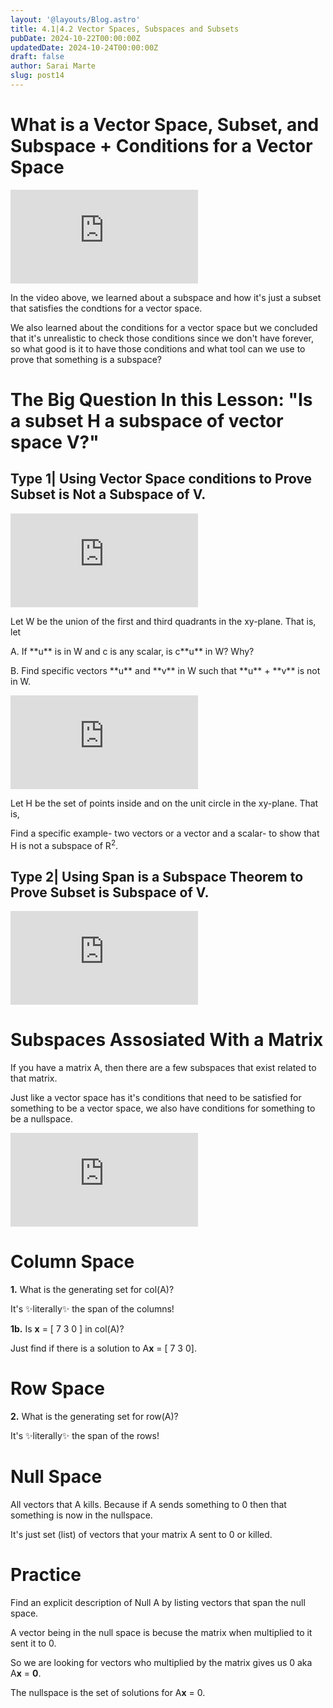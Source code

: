 ```yaml
---
layout: '@layouts/Blog.astro'
title: 4.1|4.2 Vector Spaces, Subspaces and Subsets
pubDate: 2024-10-22T00:00:00Z 
updatedDate: 2024-10-24T00:00:00Z 
draft: false
author: Sarai Marte
slug: post14
---
```



# What is a Vector Space, Subset, and Subspace + Conditions for a Vector Space 

<iframe src="https://www.youtube.com/embed/S9N0vH5Y6BA?si=7moGeYC2tmiaFBUB" title="YouTube video player" frameborder="0" allow="accelerometer; autoplay; clipboard-write; encrypted-media; gyroscope; picture-in-picture; web-share" referrerpolicy="strict-origin-when-cross-origin" allowfullscreen></iframe>

In the video above, we learned about a subspace and how it's just a subset that satisfies the condtions for a vector space. 

We also learned about the conditions for a vector space but we concluded that it's unrealistic to check those conditions since we don't have forever, so what good is it to have those conditions and what tool can we use to prove that something is a subspace?

# The Big Question In this Lesson: "Is a subset H a subspace of vector space V?"

## Type 1| Using Vector Space conditions to Prove Subset is Not a Subspace of V.

<iframe src="https://www.youtube.com/embed/VMZEZeC5Ja8?si=L5efQ8vHVJuUQZu6" title="YouTube video player" frameborder="0" allow="accelerometer; autoplay; clipboard-write; encrypted-media; gyroscope; picture-in-picture; web-share" referrerpolicy="strict-origin-when-cross-origin" allowfullscreen></iframe>

<WP n = "1">

<p>Let W be the union of the first and third quadrants in the xy-plane. That is, let </p>

<Latex formula="
W = \left\{ \begin{bmatrix} x \\ y \end{bmatrix} \in \mathbb{R}^2 \mid x \cdot y \geq 0 \right\}
"/>

<p>A. If **u** is in W and c is any scalar, is c**u** in W? Why?</p>

<p>B. Find specific vectors **u** and **v** in W such that **u** + **v** is not in W. </p>

</WP>

<Solution>
<iframe src="https://www.youtube.com/embed/9-tsfcuHKz0?si=Ui5R2n7-U-3Twa7W" title="YouTube video player" frameborder="0" allow="accelerometer; autoplay; clipboard-write; encrypted-media; gyroscope; picture-in-picture; web-share" referrerpolicy="strict-origin-when-cross-origin" allowfullscreen></iframe>
</Solution>

<WP n = "2">

<p>Let H be the set of points inside and on the unit circle in the xy-plane. That is,</p>

<Latex formula="
H = \left\{ \begin{bmatrix} x \\ y \end{bmatrix} : x^2 + y^2 \leq 1 \right\}
"/>

<p>Find a specific example- two vectors or a vector and a scalar- to show that H is not a subspace of R<sup>2</sup>.</p>
</WP>

<Solution>
</Solution>

## Type 2| Using Span is a Subspace Theorem to Prove Subset is Subspace of V.

<iframe src="https://www.youtube.com/embed/Lefgvz-TyMg?si=fTMJTx1QhKTqKTnE" title="YouTube video player" frameborder="0" allow="accelerometer; autoplay; clipboard-write; encrypted-media; gyroscope; picture-in-picture; web-share" referrerpolicy="strict-origin-when-cross-origin" allowfullscreen></iframe>


<Problem n = "1">

</Problem>

<Solution>
</Solution>


<Problem n = "2">

</Problem>

<Solution>
</Solution>

# Subspaces Assosiated With a Matrix

If you have a matrix A, then there are a few subspaces that exist related to that matrix. 

<Latex formula="\text{Columnspace}(A) = \text{span}(\text{columns of } A)" />
<Latex formula="\text{Rowspace}(A) = \text{span}(\text{rows of } A)" />
<Latex formula="\text{Nullspace}(A) = \left\{ \vec{v} \in \mathbb{R}^m \mid A\vec{v} = \vec{0} \right\}" />

Just like a vector space has it's conditions that need to be satisfied for something to be a vector space, we also have conditions for something to be a nullspace.

<iframe src="https://www.youtube.com/embed/d7tPnQAfOv4?si=xTF9KkJGA6hbSGrf" title="YouTube video player" frameborder="0" allow="accelerometer; autoplay; clipboard-write; encrypted-media; gyroscope; picture-in-picture; web-share" referrerpolicy="strict-origin-when-cross-origin" allowfullscreen></iframe>

# Column Space  

**1.** What is the generating set for col(A)?

<Latex formula="\begin{bmatrix} 
\textcolor{red}{1} & \textcolor{blue}{2} & \textcolor{green}{0} & \textcolor{orange}{3} \\
\textcolor{red}{0} & \textcolor{blue}{0} & \textcolor{green}{1} & \textcolor{orange}{2} \\
\textcolor{red}{0} & \textcolor{blue}{0} & \textcolor{green}{0} & \textcolor{orange}{0} 
\end{bmatrix}" />

It's ✨literally✨ the span of the columns!

**1b.** Is **x** = [ 7 3 0 ] in col(A)?

Just find if there is a solution to A**x** = [ 7 3 0].


# Row Space 

**2.** What is the generating set for row(A)?

<Latex formula="\begin{bmatrix} 
\textcolor{red}{1} & \textcolor{red}{2} & \textcolor{red}{0} & \textcolor{red}{3} \\
\textcolor{blue}{0} & \textcolor{blue}{0} & \textcolor{blue}{1} & \textcolor{blue}{2} \\
\textcolor{green}{0} & \textcolor{green}{0} & \textcolor{green}{0} & \textcolor{green}{0} 
\end{bmatrix}" />


It's ✨literally✨ the span of the rows!

<Latex formula="\text{span}\left( 
\begin{bmatrix} \textcolor{red}{1} \\ \textcolor{red}{2} \\ \textcolor{red}{0} \\ \textcolor{red}{3} \end{bmatrix}, 
\begin{bmatrix} \textcolor{blue}{0} \\ \textcolor{blue}{0} \\ \textcolor{blue}{1} \\ \textcolor{blue}{2} \end{bmatrix}, 
\begin{bmatrix} \textcolor{green}{0} \\ \textcolor{green}{0} \\ \textcolor{green}{0} \\ \textcolor{green}{0} \end{bmatrix}
\right)" />


# Null Space

All vectors that A kills. Because if A sends something to 0 then that something is now in the nullspace.  

It's just set (list) of vectors that your matrix A sent to 0 or killed.

# Practice

Find an explicit description of Null A by listing vectors that span the null space. 

<Problem n = "1">
<Latex formula="A = \begin{bmatrix} 1 & -6 & 4 & 0 \\ 0 & 0 & 2 & 0 \end{bmatrix}" />
</Problem>

<Solution>

A vector being in the null space is becuse the matrix when multiplied to it sent it to 0. 

So we are looking for vectors who multiplied by the matrix gives us 0 aka A**x** = **0**.

The nullspace is the set of solutions for A**x** = 0.

</Solution>